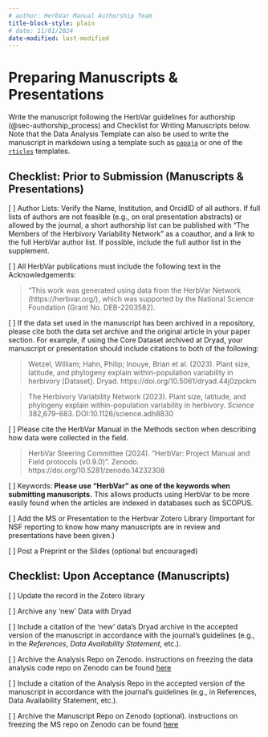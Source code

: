 ```yaml
---
# author: HerbVar Manual Authorship Team
title-block-style: plain
# date: 11/01/2024
date-modified: last-modified
---
```


# Preparing Manuscripts & Presentations {#sec-publications}

Write the manuscript following the HerbVar guidelines for authorship (@sec-authorship_process) and Checklist for Writing Manuscripts below. Note that the Data Analysis Template can also be used to write the manuscript in markdown using a template such as [`papaja`](https://github.com/crsh/papaja) or one of the [`rticles`](https://github.com/rstudio/rticles) templates. 


## Checklist: Prior to Submission (Manuscripts &  Presentations)

[ ] Author Lists: Verify the Name, Institution, and OrcidID of all authors. If full lists of authors are not feasible (e.g., on oral presentation abstracts) or allowed by the journal, a short authorship list can be published with “The Members of the Herbivory Variability Network” as a coauthor, and a link to the full HerbVar author list. If possible, include the full author list in the supplement.

[ ] All HerbVar publications must include the following text in the Acknowledgements:

> "This work was generated using data from the HerbVar Network (https://herbvar.org/), which was supported by the National Science Foundation (Grant No. DEB-2203582). 

[ ] If the data set used in the manuscript has been archived in a repository, please cite both the data set archive and the original article in your paper section. For example, if using the Core Dataset archived at Dryad, your manuscript or presentation should include citations to both of the following: 

> Wetzel, William; Hahn, Philip; Inouye, Brian et al. (2023). Plant size, latitude, and phylogeny explain within-population variability in herbivory [Dataset]. Dryad. https://doi.org/10.5061/dryad.44j0zpckm

> The Herbivory Variability Network (2023). Plant size, latitude, and phylogeny explain within-population variability in herbivory. _Science_ 382,679-683. DOI:10.1126/science.adh8830

[ ] Please cite the HerbVar Manual in the Methods section when describing how data were collected in the field.

> HerbVar Steering Committee (2024). "HerbVar: Project Manual and Field protocols (v0.9.0)". Zenodo. https://doi.org/10.5281/zenodo.14232308

[ ] Keywords: **Please use "HerbVar" as one of the keywords when submitting manuscripts.** This allows products using HerbVar to be more easily found when the articles are indexed in databases such as SCOPUS.

[ ] Add the MS or Presentation to the Herbvar Zotero Library (Important for NSF reporting to know how many manuscripts are in review and presentations have been given.)

[ ] Post a Preprint or the Slides (optional but encouraged)

## Checklist: Upon Acceptance (Manuscripts)

[ ] Update the record in the Zotero library

[ ] Archive any 'new' Data with Dryad
  
[ ] Include a citation of the 'new' data's Dryad archive in the accepted version of the manuscript in accordance with the journal's guidelines (e.g., in the _References_, _Data Availability Statement_, etc.).  

[ ] Archive the Analysis Repo on Zenodo. instructions on freezing the data analysis code repo on Zenodo can be found [here](https://docs.github.com/en/repositories/archiving-a-github-repository/referencing-and-citing-content) 

[ ] Include a citation of the Analysis Repo in the accepted version of the manuscript in accordance with the journal's guidelines (e.g., in References, Data Availability Statement, etc.).  

[ ] Archive the Manuscript Repo on Zenodo (optional). instructions on freezing the MS repo on Zenodo can be found [here](https://docs.github.com/en/repositories/archiving-a-github-repository/referencing-and-citing-content) 








